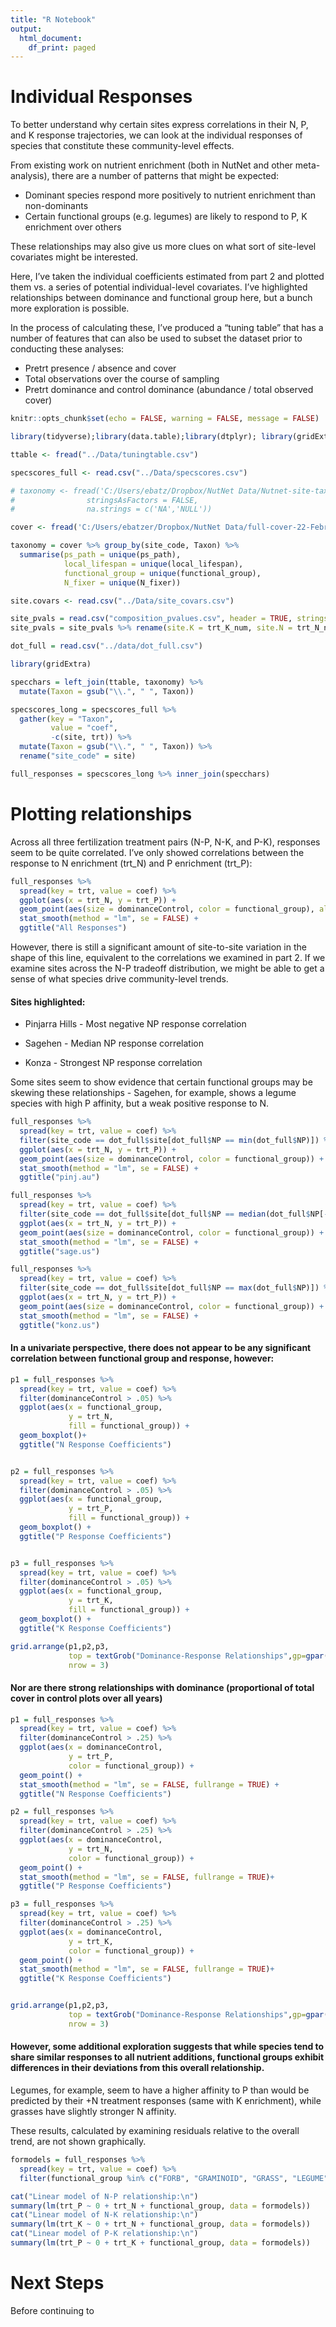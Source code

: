 ```yaml
---
title: "R Notebook"
output:
  html_document:
    df_print: paged
---
```


# Individual Responses

To better understand why certain sites express correlations in their N, P, and K 
response trajectories, we can look at the individual responses of species that
constitute these community-level effects.

From existing work on nutrient enrichment (both in NutNet and other meta-analysis), 
there are a number of patterns that might be expected:

* Dominant species respond more positively to nutrient enrichment than non-dominants
* Certain functional groups (e.g. legumes) are likely to respond to P, K enrichment over others

These relationships may also give us more clues on what sort of site-level covariates
might be interested.

Here, I've taken the individual coefficients estimated from part 2 and plotted them
vs. a series of potential individual-level covariates. I've highlighted relationships
between dominance and functional group here, but a bunch more exploration is possible.

In the process of calculating these, I've produced a "tuning table" that has a number
of features that can also be used to subset the dataset prior to conducting these analyses:

* Pretrt presence / absence and cover
* Total observations over the course of sampling
* Pretrt dominance and control dominance (abundance / total observed cover)

```r
knitr::opts_chunk$set(echo = FALSE, warning = FALSE, message = FALSE)

library(tidyverse);library(data.table);library(dtplyr); library(gridExtra); library(grid)

ttable <- fread("../Data/tuningtable.csv")

specscores_full <- read.csv("../Data/specscores.csv")

# taxonomy <- fread('C:/Users/ebatz/Dropbox/NutNet Data/Nutnet-site-taxonomy.csv',
#                stringsAsFactors = FALSE,
#                na.strings = c('NA','NULL'))

cover <- fread('C:/Users/ebatzer/Dropbox/NutNet Data/full-cover-22-February-2019.csv')

taxonomy = cover %>% group_by(site_code, Taxon) %>%
  summarise(ps_path = unique(ps_path),
            local_lifespan = unique(local_lifespan),
            functional_group = unique(functional_group),
            N_fixer = unique(N_fixer))

site.covars <- read.csv("../Data/site_covars.csv")

site_pvals = read.csv("composition_pvalues.csv", header = TRUE, stringsAsFactors = FALSE)
site_pvals = site_pvals %>% rename(site.K = trt_K_num, site.N = trt_N_num, site.P = trt_P_num)

dot_full = read.csv("../data/dot_full.csv")

library(gridExtra)
```

```r
specchars = left_join(ttable, taxonomy) %>%
  mutate(Taxon = gsub("\\.", " ", Taxon))

specscores_long = specscores_full %>%
  gather(key = "Taxon",
         value = "coef", 
         -c(site, trt)) %>%
  mutate(Taxon = gsub("\\.", " ", Taxon)) %>%
  rename("site_code" = site)

full_responses = specscores_long %>% inner_join(specchars)
```

# Plotting relationships

Across all three fertilization treatment pairs (N-P, N-K, and P-K), responses
seem to be quite correlated. I've only showed correlations between the response
to N enrichment (trt_N) and P enrichment (trt_P):

```r
full_responses %>% 
  spread(key = trt, value = coef) %>%
  ggplot(aes(x = trt_N, y = trt_P)) +
  geom_point(aes(size = dominanceControl, color = functional_group), alpha = .4) +
  stat_smooth(method = "lm", se = FALSE) +
  ggtitle("All Responses")
```

However, there is still a significant amount of site-to-site variation in the
shape of this line, equivalent to the correlations we examined in part 2. If we 
examine sites across the N-P tradeoff distribution, we might be able to 
get a sense of what species drive community-level trends.

#### Sites highlighted:

* Pinjarra Hills - Most negative NP response correlation

* Sagehen - Median NP response correlation

* Konza - Strongest NP response correlation

Some sites seem to show evidence that certain functional groups may be skewing these relationships -
Sagehen, for example, shows a legume species with high P affinity, but a weak positive response to N.

```r
full_responses %>% 
  spread(key = trt, value = coef) %>%
  filter(site_code == dot_full$site[dot_full$NP == min(dot_full$NP)]) %>%
  ggplot(aes(x = trt_N, y = trt_P)) +
  geom_point(aes(size = dominanceControl, color = functional_group)) +
  stat_smooth(method = "lm", se = FALSE) +
  ggtitle("pinj.au")

full_responses %>% 
  spread(key = trt, value = coef) %>%
  filter(site_code == dot_full$site[dot_full$NP == median(dot_full$NP[-1])]) %>%
  ggplot(aes(x = trt_N, y = trt_P)) +
  geom_point(aes(size = dominanceControl, color = functional_group)) +
  stat_smooth(method = "lm", se = FALSE) +
  ggtitle("sage.us")

full_responses %>% 
  spread(key = trt, value = coef) %>%
  filter(site_code == dot_full$site[dot_full$NP == max(dot_full$NP)]) %>%
  ggplot(aes(x = trt_N, y = trt_P)) +
  geom_point(aes(size = dominanceControl, color = functional_group)) +
  stat_smooth(method = "lm", se = FALSE) +
  ggtitle("konz.us")
```

#### In a univariate perspective, there does not appear to be any significant correlation between functional group and response, however:

```r
p1 = full_responses %>%  
  spread(key = trt, value = coef) %>%
  filter(dominanceControl > .05) %>%
  ggplot(aes(x = functional_group, 
             y = trt_N,
             fill = functional_group)) +
  geom_boxplot()+
  ggtitle("N Response Coefficients")


p2 = full_responses %>%  
  spread(key = trt, value = coef) %>%
  filter(dominanceControl > .05) %>%
  ggplot(aes(x = functional_group, 
             y = trt_P,
             fill = functional_group)) +
  geom_boxplot() +
  ggtitle("P Response Coefficients")


p3 = full_responses %>%  
  spread(key = trt, value = coef) %>%
  filter(dominanceControl > .05) %>%
  ggplot(aes(x = functional_group, 
             y = trt_K,
             fill = functional_group)) +
  geom_boxplot() +
  ggtitle("K Response Coefficients")

grid.arrange(p1,p2,p3,
             top = textGrob("Dominance-Response Relationships",gp=gpar(fontsize=20,font=3)),
             nrow = 3)
```

#### Nor are there strong relationships with dominance (proportional of total cover in control plots over all years)

```r
p1 = full_responses %>%  
  spread(key = trt, value = coef) %>%
  filter(dominanceControl > .25) %>%
  ggplot(aes(x = dominanceControl, 
             y = trt_P,
             color = functional_group)) +
  geom_point() +
  stat_smooth(method = "lm", se = FALSE, fullrange = TRUE) +
  ggtitle("N Response Coefficients")

p2 = full_responses %>%  
  spread(key = trt, value = coef) %>%
  filter(dominanceControl > .25) %>%
  ggplot(aes(x = dominanceControl, 
             y = trt_N,
             color = functional_group)) +
  geom_point() +
  stat_smooth(method = "lm", se = FALSE, fullrange = TRUE)+
  ggtitle("P Response Coefficients")

p3 = full_responses %>%  
  spread(key = trt, value = coef) %>%
  filter(dominanceControl > .25) %>%
  ggplot(aes(x = dominanceControl, 
             y = trt_K,
             color = functional_group)) +
  geom_point() +
  stat_smooth(method = "lm", se = FALSE, fullrange = TRUE)+
  ggtitle("K Response Coefficients")


grid.arrange(p1,p2,p3,
             top = textGrob("Dominance-Response Relationships",gp=gpar(fontsize=20,font=3)),
             nrow = 3)
```

#### However, some additional exploration suggests that while species tend to share similar responses to all nutrient additions, functional groups exhibit differences in their deviations from this overall relationship.

Legumes, for example, seem to have a higher affinity to P than would be predicted by their +N treatment responses (same with K enrichment), while grasses have slightly stronger N affinity.

These results, calculated by examining residuals relative to the overall trend, are not shown graphically.


```r
formodels = full_responses %>%  
  spread(key = trt, value = coef) %>%
  filter(functional_group %in% c("FORB", "GRAMINOID", "GRASS", "LEGUME"))

cat("Linear model of N-P relationship:\n")
summary(lm(trt_P ~ 0 + trt_N + functional_group, data = formodels))
cat("Linear model of N-K relationship:\n")
summary(lm(trt_K ~ 0 + trt_N + functional_group, data = formodels))
cat("Linear model of P-K relationship:\n")
summary(lm(trt_P ~ 0 + trt_K + functional_group, data = formodels))
```

# Next Steps

Before continuing to 







